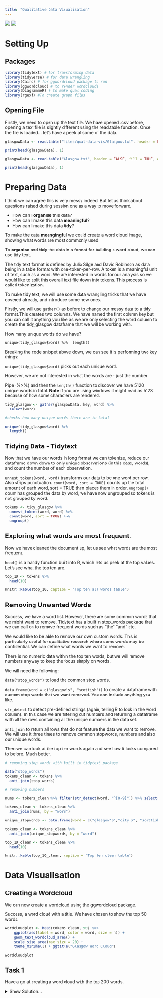 ```yaml
---
title: "Qualitative Data Visualisation"
---
```


<img src="img/hex.png" class="hex">
<img src="img/ggplot2.png" class="hex">

# Setting Up

## Packages

```r

library(tidytext) # for transforming data
library(tidyverse) # for data wrangling
library(Cairo) # for ggwordcloud package to run
library(ggwordcloud) # to render wordclouds
library(DiagrammeR) # to make qual coding
library(rgexf) #To create graph files

```

## Opening File

Firstly, we need to open up the text file. We have opened .csv before, opening a text file is slightly different using the read.table function. Once the file is loaded... let's have a peek at some of the data. 

```r
glasgowData <- read.table("files/qual-data-vis/Glasgow.txt", header = FALSE, fill = TRUE, encoding = "UTF-8")

print(head(glasgowData), 1)

```

```r
glasgowData <- read.table("Glasgow.txt", header = FALSE, fill = TRUE, encoding = "UTF-8")

print(head(glasgowData), 1)

```

# Preparing Data 

I think we can agree this is very messy indeed! But let us think about questions raised during session one as a way to move forward.

* How can I **organise** this data?
* How can I make this data **meaningful**?
* How can I make this data **tidy**? 

To make the data **meangingful** we could create a word cloud image, showing what words are most commonly used

To **organise** and **tidy** the data in a format for building a word cloud, we can use tidy text. 

The tidy text format is defined by Julia Silge and David Robinson as data being in a table format with one-token-per-row. A token is a meaningful unit of text, such as a word. We are interested in words for our analysis so we would like to split this overall text file down into tokens. This process is called tokenization. 

To make tidy text, we will use some data wrangling tricks that we have covered already, and introduce some new ones.

Firstly, we will use `gather()` as before to change our messy data to a tidy format.This creates two columns. We have named the first column key but you can call it anything you like as we are only selecting the word column to create the tidy_glasgow dataframe that we will be working with.

How many unique words do we have? 

`unique(tidy_glasgow$word) %>% 
length()` 

Breaking the code snippet above down, we can see it is performing two key things:

`unique(tidy_glasgow$word)` picks out each unique word. 

However, we are not interested in what the words are - just the number

Pipe (%>%) and then the `length()` function to discover we have 5120 unique words in total. **Note** if you are using windows it might read as 5123 because of how some characters are rendered.

```r

tidy_glasgow <- gather(glasgowData, key, word) %>% 
  select(word)

#checks how many unique words there are in total

unique(tidy_glasgow$word) %>%
  length()
```

## Tidying Data - Tidytext


Now that we have our words in long format we can tokenize, reduce our dataframe down down to only unique observations (in this case, words), and count the number of each observation.

`unnest_tokens(word, word)` transforms our data to be one word per row. Also strips punctuation.
`count(word, sort = TRUE)` counts up the total amount of each word, sort = TRUE then places them in order.
`ungroup()` count has grouped the data by word, we have now ungrouped so tokens is not grouped by word.

```r


tokens <- tidy_glasgow %>% 
  unnest_tokens(word, word) %>% 
  count(word, sort = TRUE) %>% 
  ungroup()


```

## Exploring what words are most frequent.

Now we have cleaned the document up, let us see what words are the most frequent. 

`head()` is a handy function built into R, which lets us peek at the top values. Let's see what the top ten are.

```r

top_10 <- tokens %>% 
  head(10)

knitr::kable(top_10, caption = "Top ten all words table")
```

## Removing Unwanted Words

Success, we have a word list. However, there are some common words that we might want to remove. Tidytext has a built in stop_words package that we can call on to remove frequent words such as "the" "and" etc.

We would like to be able to remove our own custom words. This is particularly useful for qualitative research where some words may be confidential. We can define what words we want to remove. 

There is no numeric data within the top ten words, but we will remove numbers anyway to keep the focus simply on words.

We will need the following:

`data("stop_words")` to load the common stop words.

 `data.frame(word = c("glasgow's", "scottish"))` to create a dataframe with custom stop words that we want removed. You can include anything you like.

`str_detect` to detect pre-defined strings (again, telling R to look in the word column). In this case we are filtering out numbers and returning a dataframe with all the rows containing all the unique numbers in the data set.

`anti_join` to return all rows that do not feature the data we want to remove. We will use it three times to remove common stopwords, numbers and also our unique words.

Then we can look at the top ten words again and see how it looks compared to before. Much better. 

```r

# removing stop words with built in tidytext package

data("stop_words")
tokens_clean <- tokens %>%
  anti_join(stop_words)

# removing numbers

nums <- tokens_clean %>% filter(str_detect(word, "^[0-9]")) %>% select(word) %>% unique()

tokens_clean <- tokens_clean %>% 
  anti_join(nums, by = "word")

unique_stopwords <- data.frame(word = c("glasgow's","city's", "scottish"))

tokens_clean <- tokens_clean %>% 
  anti_join(unique_stopwords, by = "word")

top_10_clean <- tokens_clean %>% 
  head(10) 

knitr::kable(top_10_clean, caption = "Top ten clean table")

```


# Data Visualisation

## Creating a Wordcloud 

We can now create a wordcloud using the ggwordcloud package. 

Success, a word cloud with a title. We have chosen to show the top 50 words.


```r

wordcloudplot <- head(tokens_clean, 50) %>%
    ggplot(aes(label = word, color = word, size = n)) +
    geom_text_wordcloud_area() +
    scale_size_area(max_size = 20) +
    theme_minimal() + ggtitle("Glasgow Word Cloud") 

wordcloudplot

```

## Task 1 

 Have a go at creating a word cloud with the top 200 words. 


<details>
<summary>Show Solution...</summary>
```r
head(tokens_clean, 200) %>%
    ggplot(aes(label = word, color = word, size = n)) +
    geom_text_wordcloud_area() +
    scale_size_area(max_size = 20) +
    theme_minimal() + ggtitle("Glasgow Word Cloud")
```

## Reminder

If you're new to coding, something that you will pick up fast is the fact that we often use the internet to search for information that we need, or to help us out when we get stuck. 

Remember that you are **not** expected to remember code and it is perfectly ok (assuming you have internet access) to google any of the functions we have covered at anytime. 

# Making Qual Code Diagrams

The `library(DiagrammeR)` package has been specifically created so that standardised syntax can be used to create diagrams in R.

## Opening Text File

Here, we can open up a raw text file containing key themes from an interview with people about peanut butter. 

First we will open the raw text file. `scan` opens up the file as a list which is useful here.

## Subsetting

During our rigerous (and fake) thematic analysis, we constructed peanut butter as an overarching key theme. However, we also justified some other subthemes. In total we have five themes which we can view by **subsetting** the data as follows:

`x[1]` is Peanut Butter
`x[2]` is Jelly Time (and so on)

## Key DiagrammeR Syntax

DiagrammeR works by plotting diagrams as **journeys** (edges) going **from** and **to** (nodes). As you can see in the code below because Peanut Butter x[1] is the overarching theme, all journeys start with it.


`nodesn=c(x[1],x[2],x[3],x[4])` defines our node names direct from text

`create_node_df` creates our themes as 'nodes' (destinations)

`create_edge_df` defines theme relationships as 'edges' (journeys)

`create_graph` creates a graph which we can render.

`layout = "tree"` is important because it creates the hierarchal nature, if you are curious - try removing it and see what happens.

There is a transparent audit trail for this diagram, we chose not to plot `x[5]` "Hate it" because a minority of participants conversations clustered around this. Visualiasing qualitative data in this way helps us to be more transparent about decisions that we make at different steps along the research journey. 

```r

x <- scan("files/qual-data-vis/peanut.txt", what="", sep="\n", quiet = TRUE)


from=c(x[1], x[1], x[1])
to=c(x[2],x[3],x[4])
nodesn=c(x[1],x[2],x[3],x[4])
nodes <- create_node_df(n=length(nodesn), label=nodesn,  width=0.9, shape = "rectangle", color = "#983E82", fillcolor = "white") 
edges <- create_edge_df(from = factor(from, levels=nodesn), to = factor(to, levels=nodesn), arrowhead = "arrow", color = "black")   
graph <- create_graph(nodes_df = nodes, edges_df = edges, directed = FALSE) 
graph %>% 
render_graph(title = "Themes From Interviews", layout = "tree")

```

```r

x <- scan("peanut.txt", what="", sep="\n", quiet = TRUE)


from=c(x[1], x[1], x[1])
to=c(x[2],x[3],x[4])
nodesn=c(x[1],x[2],x[3],x[4])
nodes <- create_node_df(n=length(nodesn), label=nodesn,  width=0.9, shape = "rectangle", color = "#983E82", fillcolor = "white") 
edges <- create_edge_df(from = factor(from, levels=nodesn), to = factor(to, levels=nodesn), arrowhead = "arrow", color = "black")   
graph <- create_graph(nodes_df = nodes, edges_df = edges, directed = FALSE) 
graph %>% 
render_graph(title = "Themes From Interviews", layout = "tree")

```

## Task 2

Add in "Hate it" to the coding diagram. **Hint** remember if there are four "journeys" then there need to be four defined places to start from.

<details>
<summary>Show Solution...</summary>
```r

from=c(x[1], x[1], x[1], x[1])
to=c(x[2],x[3],x[4], x[5])
nodesn=c(x[1],x[2],x[3],x[4], x[5])
nodes <- create_node_df(n=length(nodesn), label=nodesn,  width=0.9, shape = "rectangle", color = "#983E82", fillcolor = "white") 
edges <- create_edge_df(from = factor(from, levels=nodesn), to = factor(to, levels=nodesn), arrowhead = "arrow", color = "black")   
graph <- create_graph(nodes_df = nodes, edges_df = edges, directed = FALSE) 
graph %>% 
render_graph(title = "Themes From Interviews", layout = "tree")

```

# References

[HackYourDataBeautiful](https://psyteachr.github.io/hack-your-data/)

[tidytext textbook](https://www.tidytextmining.com/)

[DiagrammeR Guide](http://rich-iannone.github.io/DiagrammeR/)

